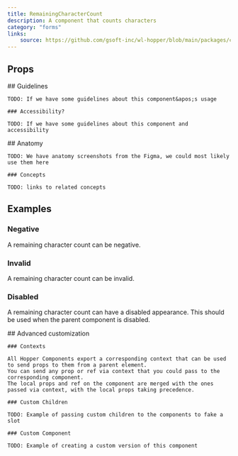 ```yaml
---
title: RemainingCharacterCount
description: A component that counts characters
category: "forms"
links:
    source: https://github.com/gsoft-inc/wl-hopper/blob/main/packages/components/src/typography/Label/src/label.tsx
---
```

<Example src="inputs/docs/remainingCharacterCount/preview" isOpen />

## Props

<PropTable component="RemainingCharacterCount" />

<FeatureFlag flag="next">
    ## Guidelines

    TODO: If we have some guidelines about this component&apos;s usage

    ### Accessibility?

    TODO: If we have some guidelines about this component and accessibility
</FeatureFlag>

<FeatureFlag flag="rc">
    ## Anatomy

    TODO: We have anatomy screenshots from the Figma, we could most likely use them here

    ### Concepts

    TODO: links to related concepts
</FeatureFlag>

## Examples

### Negative

A remaining character count can be negative.

<Example src="inputs/docs/remainingCharacterCount/negative"/>

### Invalid

A remaining character count can be invalid.

<Example src="inputs/docs/remainingCharacterCount/invalid"/>

### Disabled

A remaining character count can have a disabled appearance. This should be used when the parent component is disabled.

<Example src="inputs/docs/remainingCharacterCount/disabled"/>

<FeatureFlag flag="next">
    ## Advanced customization

    ### Contexts

    All Hopper Components export a corresponding context that can be used to send props to them from a parent element.
    You can send any prop or ref via context that you could pass to the corresponding component.
    The local props and ref on the component are merged with the ones passed via context, with the local props taking precedence.

    ### Custom Children

    TODO: Example of passing custom children to the components to fake a slot

    ### Custom Component

    TODO: Example of creating a custom version of this component
</FeatureFlag>
